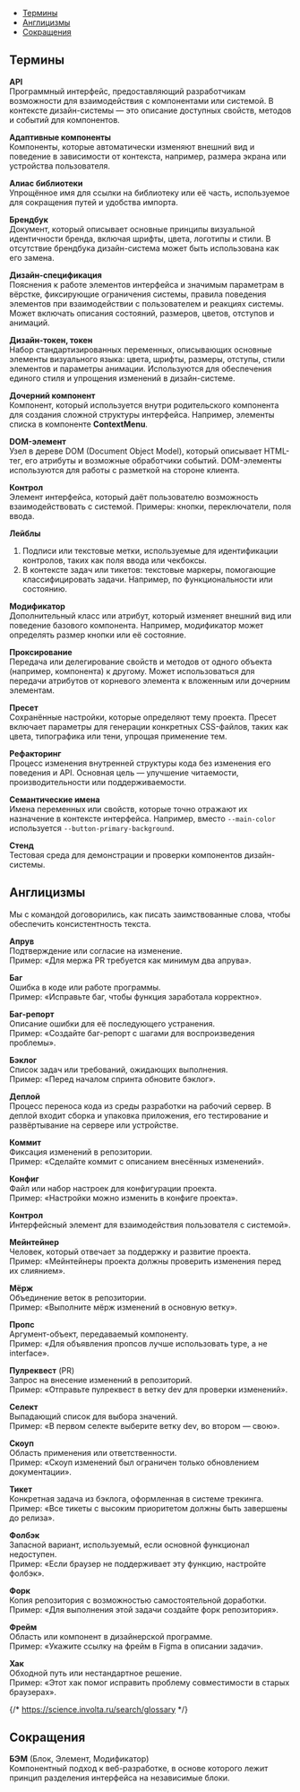 
<MdxMenu>

- [Термины](#термины)
- [Англицизмы](#англицизмы)
- [Сокращения](#сокращения)

</MdxMenu>

## Термины

**API**  
Программный интерфейс, предоставляющий разработчикам возможности для взаимодействия с компонентами или системой. В контексте дизайн-системы — это описание доступных свойств, методов и событий для компонентов.

**Адаптивные компоненты**  
Компоненты, которые автоматически изменяют внешний вид и поведение в зависимости от контекста, например, размера экрана или устройства пользователя.

**Алиас библиотеки**  
Упрощённое имя для ссылки на библиотеку или её часть, используемое для сокращения путей и удобства импорта.

**Брендбук**  
Документ, который описывает основные принципы визуальной идентичности бренда, включая шрифты, цвета, логотипы и стили. В отсутствие брендбука дизайн-система может быть использована как его замена.

**Дизайн-спецификация**  
Пояснения к работе элементов интерфейса и значимым параметрам в вёрстке, фиксирующие ограничения системы, правила поведения элементов при взаимодействии с пользователем и реакциях системы. Может включать описания состояний, размеров, цветов, отступов и анимаций.

**Дизайн-токен, токен**  
Набор стандартизированных переменных, описывающих основные элементы визуального языка: цвета, шрифты, размеры, отступы, стили элементов и параметры анимации. Используются для обеспечения единого стиля и упрощения изменений в дизайн-системе.

**Дочерний компонент**  
Компонент, который используется внутри родительского компонента для создания сложной структуры интерфейса. Например, элементы списка в компоненте **ContextMenu**.

**DOM-элемент**  
Узел в дереве DOM (Document Object Model), который описывает HTML-тег, его атрибуты и возможные обработчики событий. DOM-элементы используются для работы с разметкой на стороне клиента.

**Контрол**  
Элемент интерфейса, который даёт пользователю возможность взаимодействовать с системой. Примеры: кнопки, переключатели, поля ввода.

**Лейблы**

1. Подписи или текстовые метки, используемые для идентификации контролов, таких как поля ввода или чекбоксы.
2. В контексте задач или тикетов: текстовые маркеры, помогающие классифицировать задачи. Например, по функциональности или состоянию.

**Модификатор**  
Дополнительный класс или атрибут, который изменяет внешний вид или поведение базового компонента. Например, модификатор может определять размер кнопки или её состояние.

**Проксирование**  
Передача или делегирование свойств и методов от одного объекта (например, компонента) к другому. Может использоваться для передачи атрибутов от корневого элемента к вложенным или дочерним элементам.

**Пресет**  
Сохранённые настройки, которые определяют тему проекта. Пресет включает параметры для генерации конкретных CSS-файлов, таких как цвета, типографика или тени, упрощая применение тем.

**Рефакторинг**  
Процесс изменения внутренней структуры кода без изменения его поведения и API. Основная цель — улучшение читаемости, производительности или поддерживаемости.

**Семантические имена**  
Имена переменных или свойств, которые точно отражают их назначение в контексте интерфейса. Например, вместо `--main-color` используется `--button-primary-background`.

**Стенд**  
Тестовая среда для демонстрации и проверки компонентов дизайн-системы.

## Англицизмы

Мы с командой договорились, как писать заимствованные слова, чтобы обеспечить консистентность текста.

**Апрув**  
Подтверждение или согласие на изменение.  
Пример: «Для мержа PR требуется как минимум два апрува».

**Баг**  
Ошибка в коде или работе программы.  
Пример: «Исправьте баг, чтобы функция заработала корректно».

**Баг-репорт**  
Описание ошибки для её последующего устранения.  
Пример: «Создайте баг-репорт с шагами для воспроизведения проблемы».

**Бэклог**  
Список задач или требований, ожидающих выполнения.  
Пример: «Перед началом спринта обновите бэклог».

**Деплой**  
Процесс переноса кода из среды разработки на рабочий сервер. В деплой входит сборка и упаковка приложения, его тестирование и развёртывание на сервере или устройстве.

**Коммит**  
Фиксация изменений в репозитории.  
Пример: «Сделайте коммит с описанием внесённых изменений».

**Конфиг**  
Файл или набор настроек для конфигурации проекта.  
Пример: «Настройки можно изменить в конфиге проекта».

**Контрол**  
Интерфейсный элемент для взаимодействия пользователя с системой».

**Мейнтейнер**  
Человек, который отвечает за поддержку и развитие проекта.  
Пример: «Мейнтейнеры проекта должны проверить изменения перед их слиянием».

**Мёрж**  
Объединение веток в репозитории.  
Пример: «Выполните мёрж изменений в основную ветку».

**Пропс**  
Аргумент-объект, передаваемый компоненту.  
Пример: «Для объявления пропсов лучше использовать type, а не interface».

**Пулреквест** (PR)  
Запрос на внесение изменений в репозиторий.  
Пример: «Отправьте пулреквест в ветку dev для проверки изменений».

**Селект**  
Выпадающий список для выбора значений.  
Пример: «В первом селекте выберите ветку dev, во втором — свою».

**Скоуп**  
Область применения или ответственности.  
Пример: «Скоуп изменений был ограничен только обновлением документации».

**Тикет**  
Конкретная задача из бэклога, оформленная в системе трекинга.  
Пример: «Все тикеты с высоким приоритетом должны быть завершены до релиза».

**Фолбэк**  
Запасной вариант, используемый, если основной функционал недоступен.  
Пример: «Если браузер не поддерживает эту функцию, настройте фолбэк».

**Форк**  
Копия репозитория с возможностью самостоятельной доработки.  
Пример: «Для выполнения этой задачи создайте форк репозитория».

**Фрейм**  
Область или компонент в дизайнерской программе.  
Пример: «Укажите ссылку на фрейм в Figma в описании задачи».

**Хак**  
Обходной путь или нестандартное решение.  
Пример: «Этот хак помог исправить проблему совместимости в старых браузерах».

{/* https://science.involta.ru/search/glossary */}

## Сокращения

**БЭМ** (Блок, Элемент, Модификатор)  
Компонентный подход к веб-разработке, в основе которого лежит принцип разделения интерфейса на независимые блоки.
